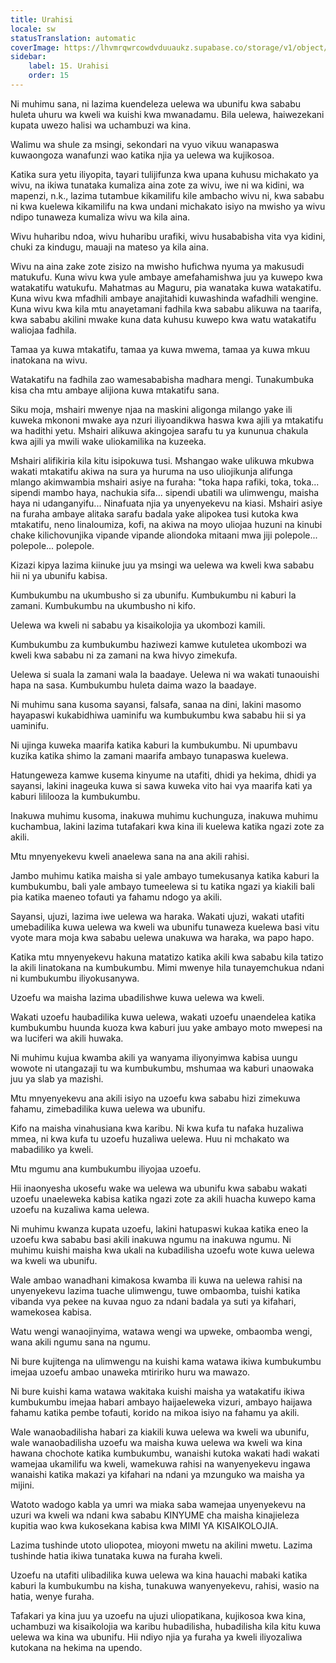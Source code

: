 ```yaml
---
title: Urahisi
locale: sw
statusTranslation: automatic
coverImage: https://lhvmrqwrcowdvduuaukz.supabase.co/storage/v1/object/public/strapi-uploads/small_cover-educacion-fundamental.webp-2d51a7828a2b1309555be27f7e2a61a0.webp
sidebar:
    label: 15. Urahisi
    order: 15
---
```

Ni muhimu sana, ni lazima kuendeleza uelewa wa ubunifu kwa sababu huleta uhuru wa kweli wa kuishi kwa mwanadamu. Bila uelewa, haiwezekani kupata uwezo halisi wa uchambuzi wa kina.

Walimu wa shule za msingi, sekondari na vyuo vikuu wanapaswa kuwaongoza wanafunzi wao katika njia ya uelewa wa kujikosoa.

Katika sura yetu iliyopita, tayari tulijifunza kwa upana kuhusu michakato ya wivu, na ikiwa tunataka kumaliza aina zote za wivu, iwe ni wa kidini, wa mapenzi, n.k., lazima tutambue kikamilifu kile ambacho wivu ni, kwa sababu ni kwa kuelewa kikamilifu na kwa undani michakato isiyo na mwisho ya wivu ndipo tunaweza kumaliza wivu wa kila aina.

Wivu huharibu ndoa, wivu huharibu urafiki, wivu husababisha vita vya kidini, chuki za kindugu, mauaji na mateso ya kila aina.

Wivu na aina zake zote zisizo na mwisho hufichwa nyuma ya makusudi matukufu. Kuna wivu kwa yule ambaye amefahamishwa juu ya kuwepo kwa watakatifu watukufu. Mahatmas au Maguru, pia wanataka kuwa watakatifu. Kuna wivu kwa mfadhili ambaye anajitahidi kuwashinda wafadhili wengine. Kuna wivu kwa kila mtu anayetamani fadhila kwa sababu alikuwa na taarifa, kwa sababu akilini mwake kuna data kuhusu kuwepo kwa watu watakatifu waliojaa fadhila.

Tamaa ya kuwa mtakatifu, tamaa ya kuwa mwema, tamaa ya kuwa mkuu inatokana na wivu.

Watakatifu na fadhila zao wamesababisha madhara mengi. Tunakumbuka kisa cha mtu ambaye alijiona kuwa mtakatifu sana.

Siku moja, mshairi mwenye njaa na maskini aligonga milango yake ili kuweka mkononi mwake aya nzuri iliyoandikwa haswa kwa ajili ya mtakatifu wa hadithi yetu. Mshairi alikuwa akingojea sarafu tu ya kununua chakula kwa ajili ya mwili wake uliokamilika na kuzeeka.

Mshairi alifikiria kila kitu isipokuwa tusi. Mshangao wake ulikuwa mkubwa wakati mtakatifu akiwa na sura ya huruma na uso uliojikunja alifunga mlango akimwambia mshairi asiye na furaha: "toka hapa rafiki, toka, toka... sipendi mambo haya, nachukia sifa... sipendi ubatili wa ulimwengu, maisha haya ni udanganyifu... Ninafuata njia ya unyenyekevu na kiasi. Mshairi asiye na furaha ambaye alitaka sarafu badala yake alipokea tusi kutoka kwa mtakatifu, neno linaloumiza, kofi, na akiwa na moyo uliojaa huzuni na kinubi chake kilichovunjika vipande vipande aliondoka mitaani mwa jiji polepole... polepole... polepole.

Kizazi kipya lazima kiinuke juu ya msingi wa uelewa wa kweli kwa sababu hii ni ya ubunifu kabisa.

Kumbukumbu na ukumbusho si za ubunifu. Kumbukumbu ni kaburi la zamani. Kumbukumbu na ukumbusho ni kifo.

Uelewa wa kweli ni sababu ya kisaikolojia ya ukombozi kamili.

Kumbukumbu za kumbukumbu haziwezi kamwe kutuletea ukombozi wa kweli kwa sababu ni za zamani na kwa hivyo zimekufa.

Uelewa si suala la zamani wala la baadaye. Uelewa ni wa wakati tunaouishi hapa na sasa. Kumbukumbu huleta daima wazo la baadaye.

Ni muhimu sana kusoma sayansi, falsafa, sanaa na dini, lakini masomo hayapaswi kukabidhiwa uaminifu wa kumbukumbu kwa sababu hii si ya uaminifu.

Ni ujinga kuweka maarifa katika kaburi la kumbukumbu. Ni upumbavu kuzika katika shimo la zamani maarifa ambayo tunapaswa kuelewa.

Hatungeweza kamwe kusema kinyume na utafiti, dhidi ya hekima, dhidi ya sayansi, lakini inageuka kuwa si sawa kuweka vito hai vya maarifa kati ya kaburi lililooza la kumbukumbu.

Inakuwa muhimu kusoma, inakuwa muhimu kuchunguza, inakuwa muhimu kuchambua, lakini lazima tutafakari kwa kina ili kuelewa katika ngazi zote za akili.

Mtu mnyenyekevu kweli anaelewa sana na ana akili rahisi.

Jambo muhimu katika maisha si yale ambayo tumekusanya katika kaburi la kumbukumbu, bali yale ambayo tumeelewa si tu katika ngazi ya kiakili bali pia katika maeneo tofauti ya fahamu ndogo ya akili.

Sayansi, ujuzi, lazima iwe uelewa wa haraka. Wakati ujuzi, wakati utafiti umebadilika kuwa uelewa wa kweli wa ubunifu tunaweza kuelewa basi vitu vyote mara moja kwa sababu uelewa unakuwa wa haraka, wa papo hapo.

Katika mtu mnyenyekevu hakuna matatizo katika akili kwa sababu kila tatizo la akili linatokana na kumbukumbu. Mimi mwenye hila tunayemchukua ndani ni kumbukumbu iliyokusanywa.

Uzoefu wa maisha lazima ubadilishwe kuwa uelewa wa kweli.

Wakati uzoefu haubadilika kuwa uelewa, wakati uzoefu unaendelea katika kumbukumbu huunda kuoza kwa kaburi juu yake ambayo moto mwepesi na wa luciferi wa akili huwaka.

Ni muhimu kujua kwamba akili ya wanyama iliyonyimwa kabisa uungu wowote ni utangazaji tu wa kumbukumbu, mshumaa wa kaburi unaowaka juu ya slab ya mazishi.

Mtu mnyenyekevu ana akili isiyo na uzoefu kwa sababu hizi zimekuwa fahamu, zimebadilika kuwa uelewa wa ubunifu.

Kifo na maisha vinahusiana kwa karibu. Ni kwa kufa tu nafaka huzaliwa mmea, ni kwa kufa tu uzoefu huzaliwa uelewa. Huu ni mchakato wa mabadiliko ya kweli.

Mtu mgumu ana kumbukumbu iliyojaa uzoefu.

Hii inaonyesha ukosefu wake wa uelewa wa ubunifu kwa sababu wakati uzoefu unaeleweka kabisa katika ngazi zote za akili huacha kuwepo kama uzoefu na kuzaliwa kama uelewa.

Ni muhimu kwanza kupata uzoefu, lakini hatupaswi kukaa katika eneo la uzoefu kwa sababu basi akili inakuwa ngumu na inakuwa ngumu. Ni muhimu kuishi maisha kwa ukali na kubadilisha uzoefu wote kuwa uelewa wa kweli wa ubunifu.

Wale ambao wanadhani kimakosa kwamba ili kuwa na uelewa rahisi na unyenyekevu lazima tuache ulimwengu, tuwe ombaomba, tuishi katika vibanda vya pekee na kuvaa nguo za ndani badala ya suti ya kifahari, wamekosea kabisa.

Watu wengi wanaojinyima, watawa wengi wa upweke, ombaomba wengi, wana akili ngumu sana na ngumu.

Ni bure kujitenga na ulimwengu na kuishi kama watawa ikiwa kumbukumbu imejaa uzoefu ambao unaweka mtiririko huru wa mawazo.

Ni bure kuishi kama watawa wakitaka kuishi maisha ya watakatifu ikiwa kumbukumbu imejaa habari ambayo haijaeleweka vizuri, ambayo haijawa fahamu katika pembe tofauti, korido na mikoa isiyo na fahamu ya akili.

Wale wanaobadilisha habari za kiakili kuwa uelewa wa kweli wa ubunifu, wale wanaobadilisha uzoefu wa maisha kuwa uelewa wa kweli wa kina hawana chochote katika kumbukumbu, wanaishi kutoka wakati hadi wakati wamejaa ukamilifu wa kweli, wamekuwa rahisi na wanyenyekevu ingawa wanaishi katika makazi ya kifahari na ndani ya mzunguko wa maisha ya mijini.

Watoto wadogo kabla ya umri wa miaka saba wamejaa unyenyekevu na uzuri wa kweli wa ndani kwa sababu KINYUME cha maisha kinajieleza kupitia wao kwa kukosekana kabisa kwa MIMI YA KISAIKOLOJIA.

Lazima tushinde utoto uliopotea, mioyoni mwetu na akilini mwetu. Lazima tushinde hatia ikiwa tunataka kuwa na furaha kweli.

Uzoefu na utafiti ulibadilika kuwa uelewa wa kina hauachi mabaki katika kaburi la kumbukumbu na kisha, tunakuwa wanyenyekevu, rahisi, wasio na hatia, wenye furaha.

Tafakari ya kina juu ya uzoefu na ujuzi uliopatikana, kujikosoa kwa kina, uchambuzi wa kisaikolojia wa karibu hubadilisha, hubadilisha kila kitu kuwa uelewa wa kina wa ubunifu. Hii ndiyo njia ya furaha ya kweli iliyozaliwa kutokana na hekima na upendo.

